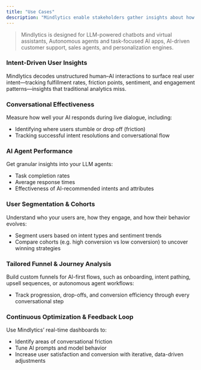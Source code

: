 ```yaml
---
title: "Use Cases"
description: "Mindlytics enable stakeholders gather insights about how users and AI engage. "
---
```


> Mindlytics is designed for LLM-powered chatbots and virtual assistants, Autonomous agents and task-focused AI apps, AI-driven customer support, sales agents, and personalization engines.

### **Intent-Driven User Insights**

Mindlytics decodes unstructured human–AI interactions to surface real user intent—tracking fulfillment rates, friction points, sentiment, and engagement patterns—insights that traditional analytics miss.

### **Conversational Effectiveness**

Measure how well your AI responds during live dialogue, including:

- Identifying where users stumble or drop off (friction)
- Tracking successful intent resolutions and conversational flow

### **AI Agent Performance**

Get granular insights into your LLM agents:

- Task completion rates
- Average response times
- Effectiveness of AI-recommended intents and attributes

### **User Segmentation & Cohorts**

Understand who your users are, how they engage, and how their behavior evolves:

- Segment users based on intent types and sentiment trends
- Compare cohorts (e.g. high conversion vs low conversion) to uncover winning strategies

### **Tailored Funnel & Journey Analysis**

Build custom funnels for AI-first flows, such as onboarding, intent pathing, upsell sequences, or autonomous agent workflows:

- Track progression, drop-offs, and conversion efficiency through every conversational step

### **Continuous Optimization & Feedback Loop**

Use Mindlytics’ real-time dashboards to:

- Identify areas of conversational friction
- Tune AI prompts and model behavior
- Increase user satisfaction and conversion with iterative, data-driven adjustments